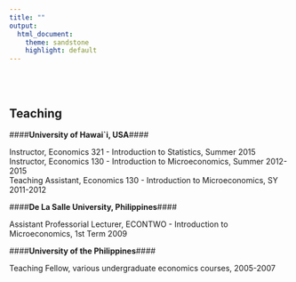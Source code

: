 ```yaml
---
title: ""
output:
  html_document:
    theme: sandstone
    highlight: default
---
```


<br>
<br>



Teaching
----------------------

####**University of Hawai`i, USA**#### <br>

Instructor, Economics 321 - Introduction to Statistics, Summer 2015  <br>
Instructor, Economics 130 - Introduction to Microeconomics, Summer 2012-2015  <br>
Teaching Assistant, Economics 130 - Introduction to Microeconomics, SY 2011-2012  <br>

####**De La Salle University, Philippines**####  <br>

Assistant Professorial Lecturer, ECONTWO - Introduction to Microeconomics, 1st Term 2009  <br>

####**University of the Philippines**####

Teaching Fellow, various undergraduate economics courses, 2005-2007   <br>  

